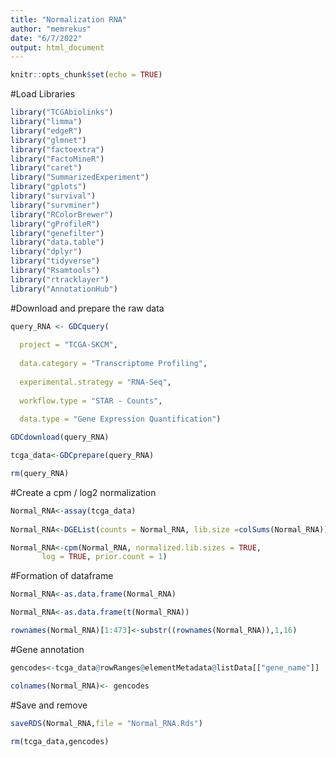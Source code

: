 ---
title: "Normalization RNA"
author: "memrekus"
date: "6/7/2022"
output: html_document
---


```{r setup, include=TRUE}
knitr::opts_chunk$set(echo = TRUE)
```


#Load Libraries


```{r}

library("TCGAbiolinks")
library("limma")
library("edgeR")
library("glmnet")
library("factoextra")
library("FactoMineR")
library("caret")
library("SummarizedExperiment")
library("gplots")
library("survival")
library("survminer")
library("RColorBrewer")
library("gProfileR")
library("genefilter")
library("data.table")
library("dplyr")
library("tidyverse")
library("Rsamtools")
library("rtracklayer")
library("AnnotationHub")

```


#Download and prepare the raw data


```{r}

query_RNA <- GDCquery(
  
  project = "TCGA-SKCM",
                      
  data.category = "Transcriptome Profiling",
  
  experimental.strategy = "RNA-Seq",
  
  workflow.type = "STAR - Counts",
  
  data.type = "Gene Expression Quantification")

GDCdownload(query_RNA)

tcga_data<-GDCprepare(query_RNA)

rm(query_RNA)

```


#Create a cpm / log2 normalization 


```{r}

Normal_RNA<-assay(tcga_data)
  
Normal_RNA<-DGEList(counts = Normal_RNA, lib.size =colSums(Normal_RNA))

Normal_RNA<-cpm(Normal_RNA, normalized.lib.sizes = TRUE,
       log = TRUE, prior.count = 1)

```


#Formation of dataframe


```{r}

Normal_RNA<-as.data.frame(Normal_RNA)

Normal_RNA<-as.data.frame(t(Normal_RNA))

rownames(Normal_RNA)[1:473]<-substr((rownames(Normal_RNA)),1,16)

```


#Gene annotation


```{r}

gencodes<-tcga_data@rowRanges@elementMetadata@listData[["gene_name"]]

colnames(Normal_RNA)<- gencodes

```


#Save and remove 


```{r}

saveRDS(Normal_RNA,file = "Normal_RNA.Rds")

rm(tcga_data,gencodes)

```

